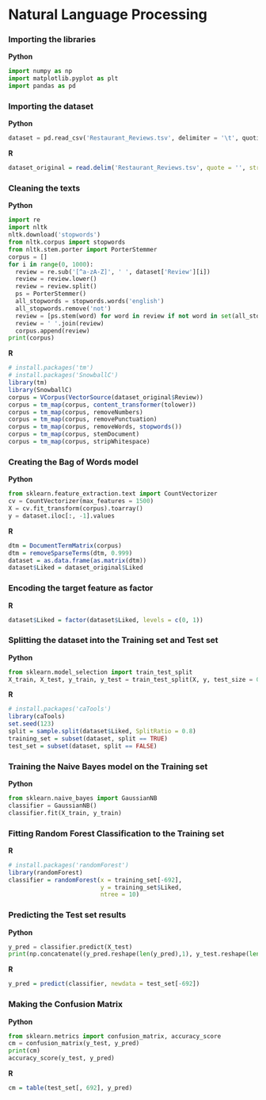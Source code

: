 # Natural Language Processing

### Importing the libraries

**Python**

```python
import numpy as np
import matplotlib.pyplot as plt
import pandas as pd
```

### Importing the dataset

**Python**

```python
dataset = pd.read_csv('Restaurant_Reviews.tsv', delimiter = '\t', quoting = 3)
```

**R**

```r
dataset_original = read.delim('Restaurant_Reviews.tsv', quote = '', stringsAsFactors = FALSE)
```

### Cleaning the texts

**Python**

```python
import re
import nltk
nltk.download('stopwords')
from nltk.corpus import stopwords
from nltk.stem.porter import PorterStemmer
corpus = []
for i in range(0, 1000):
  review = re.sub('[^a-zA-Z]', ' ', dataset['Review'][i])
  review = review.lower()
  review = review.split()
  ps = PorterStemmer()
  all_stopwords = stopwords.words('english')
  all_stopwords.remove('not')
  review = [ps.stem(word) for word in review if not word in set(all_stopwords)]
  review = ' '.join(review)
  corpus.append(review)
print(corpus)
```

**R**

```r
# install.packages('tm')
# install.packages('SnowballC')
library(tm)
library(SnowballC)
corpus = VCorpus(VectorSource(dataset_original$Review))
corpus = tm_map(corpus, content_transformer(tolower))
corpus = tm_map(corpus, removeNumbers)
corpus = tm_map(corpus, removePunctuation)
corpus = tm_map(corpus, removeWords, stopwords())
corpus = tm_map(corpus, stemDocument)
corpus = tm_map(corpus, stripWhitespace)
```

### Creating the Bag of Words model

**Python**

```python
from sklearn.feature_extraction.text import CountVectorizer
cv = CountVectorizer(max_features = 1500)
X = cv.fit_transform(corpus).toarray()
y = dataset.iloc[:, -1].values
```

**R**

```r
dtm = DocumentTermMatrix(corpus)
dtm = removeSparseTerms(dtm, 0.999)
dataset = as.data.frame(as.matrix(dtm))
dataset$Liked = dataset_original$Liked
```

### Encoding the target feature as factor

**R**

```r
dataset$Liked = factor(dataset$Liked, levels = c(0, 1))
```

### Splitting the dataset into the Training set and Test set

**Python**

```python
from sklearn.model_selection import train_test_split
X_train, X_test, y_train, y_test = train_test_split(X, y, test_size = 0.20, random_state = 0)
```

**R**

```r
# install.packages('caTools')
library(caTools)
set.seed(123)
split = sample.split(dataset$Liked, SplitRatio = 0.8)
training_set = subset(dataset, split == TRUE)
test_set = subset(dataset, split == FALSE)
```

### Training the Naive Bayes model on the Training set

**Python**

```python
from sklearn.naive_bayes import GaussianNB
classifier = GaussianNB()
classifier.fit(X_train, y_train)
```

### Fitting Random Forest Classification to the Training set

**R**

```r
# install.packages('randomForest')
library(randomForest)
classifier = randomForest(x = training_set[-692],
                          y = training_set$Liked,
                          ntree = 10)

```

### Predicting the Test set results

**Python**

```python
y_pred = classifier.predict(X_test)
print(np.concatenate((y_pred.reshape(len(y_pred),1), y_test.reshape(len(y_test),1)),1))
```

**R**

```r
y_pred = predict(classifier, newdata = test_set[-692])
```

### Making the Confusion Matrix

**Python**

```python
from sklearn.metrics import confusion_matrix, accuracy_score
cm = confusion_matrix(y_test, y_pred)
print(cm)
accuracy_score(y_test, y_pred)
```

**R**

```r
cm = table(test_set[, 692], y_pred)
```
